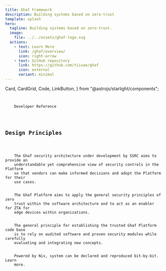 ```yaml
---
title: Ghaf Framework
description: Building systems based on zero-trust
template: splash
hero:
  tagline: Building systems based on zero-trust.
  image:
    file: ../../assets/ghaf-logo.svg
  actions:
    - text: Learn More
      link: /ghaf/overview/
      icon: right-arrow
    - text: GitHub repository
      link: https://github.com/tiiuae/ghaf
      icon: external
      variant: minimal
---
```


  Card,
  CardGrid,
  Code,
  LinkButton,
} from "@astrojs/starlight/components";

<Card title="Get Started">
  <Code lang="sh" code="nix flake init -t github:tiiuae/ghaf#boilerplate" />
  <LinkButton
    href="/ghaf/overview/"
    variant="secondary"
    icon="open-book"
    iconPlacement="start"
  >
    Developer Reference
  </LinkButton>
</Card>

## Design Principles

<CardGrid>
  <Card title="Edge security" icon="up-caret">
    The Ghaf security architecture under development by SSRC aims to provide an
    understandable yet comprehensive view of security controls in the Platform
    so that vendors can make informed decisions and adopt the Platform for their
    use cases.
  </Card>
  <Card title="Zero trust" icon="magnifier">
    The Ghaf Platform aims to apply the general security principles of zero
    trust within the software architecture and to act as an enabler for ZTA for
    edge devices within organizations.
  </Card>
  <Card title="Trusted computing Base" icon="laptop">
    The general principle for establishing the trusted Ghaf Platform code base
    is to rely on audited software and proven security modules while carefully
    evaluating and integrating new concepts.
  </Card>
  <Card title="Configurable, declarative & reproducible" icon="document">
    Powered by Nix, system can be declared and reproduced bit-by-bit. Learn
    more.
  </Card>
</CardGrid>
